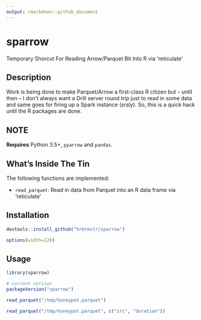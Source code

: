 ```yaml
---
output: rmarkdown::github_document
---
```


# sparrow

Temporary Shorcut For Reading Arrow/Parquet Bit Into R via 'reticulate'

## Description

Work is being done to make Parquet/Arrow a first-class R citizen
but -- until then -- I don't always want a Drill server round trip just
to read in some data and same goes for firing up a Spark instance (srsly). 
So, this is a quick hack until the R packages are done.

## NOTE

**Requires** Python 3.5+, `pyarrow` and `pandas`.

## What's Inside The Tin

The following functions are implemented:

- `read_parquet`:	Read in data from Parquet into an R data frame via 'reticulate'

## Installation

```r
devtools::install_github("hrbrmstr/sparrow")
```

```r
options(width=120)
```

## Usage

```r
library(sparrow)

# current verison
packageVersion("sparrow")

```

```r
read_parquet("/tmp/honeypot.parquet")
```

```r
read_parquet("/tmp/honeypot.parquet", c("src", "duration"))
```